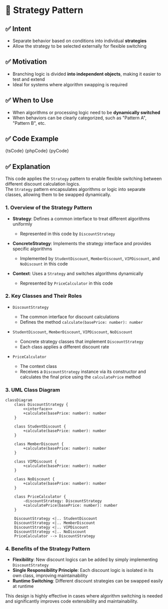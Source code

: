 

# 🧩 Strategy Pattern

## ✅ Intent

- Separate behavior based on conditions into individual **strategies**
- Allow the strategy to be selected externally for flexible switching

## ✅ Motivation

- Branching logic is divided **into independent objects**, making it easier to test and extend
- Ideal for systems where algorithm swapping is required

## ✅ When to Use

- When algorithms or processing logic need to be **dynamically switched**
- When behaviors can be clearly categorized, such as "Pattern A", "Pattern B", etc.

## ✅ Code Example

<Tabs groupId="language">
  <TabItem value="ts" label="TypeScript">
    <CodeBlock language="ts">{tsCode}</CodeBlock>
  </TabItem>
  <TabItem value="php" label="PHP">
    <CodeBlock language="php">{phpCode}</CodeBlock>
  </TabItem>
  <TabItem value="python" label="Python">
    <CodeBlock language="python">{pyCode}</CodeBlock>
  </TabItem>
</Tabs>

## ✅ Explanation

This code applies the `Strategy` pattern to enable flexible switching between different discount calculation logics.  
The `Strategy` pattern encapsulates algorithms or logic into separate classes, allowing them to be swapped dynamically.

### 1. Overview of the Strategy Pattern

- **Strategy**: Defines a common interface to treat different algorithms uniformly

  - Represented in this code by `DiscountStrategy`

- **ConcreteStrategy**: Implements the strategy interface and provides specific algorithms

  - Implemented by `StudentDiscount`, `MemberDiscount`, `VIPDiscount`, and `NoDiscount` in this code

- **Context**: Uses a `Strategy` and switches algorithms dynamically
  - Represented by `PriceCalculator` in this code

### 2. Key Classes and Their Roles

- `DiscountStrategy`

  - The common interface for discount calculations
  - Defines the method `calculate(basePrice: number): number`

- `StudentDiscount`, `MemberDiscount`, `VIPDiscount`, `NoDiscount`

  - Concrete strategy classes that implement `DiscountStrategy`
  - Each class applies a different discount rate

- `PriceCalculator`
  - The context class
  - Receives a `DiscountStrategy` instance via its constructor and calculates the final price using the `calculatePrice` method

### 3. UML Class Diagram

```mermaid
classDiagram
    class DiscountStrategy {
        <<interface>>
        +calculate(basePrice: number): number
    }

    class StudentDiscount {
        +calculate(basePrice: number): number
    }

    class MemberDiscount {
        +calculate(basePrice: number): number
    }

    class VIPDiscount {
        +calculate(basePrice: number): number
    }

    class NoDiscount {
        +calculate(basePrice: number): number
    }

    class PriceCalculator {
        -discountStrategy: DiscountStrategy
        +calculatePrice(basePrice: number): number
    }

    DiscountStrategy <|.. StudentDiscount
    DiscountStrategy <|.. MemberDiscount
    DiscountStrategy <|.. VIPDiscount
    DiscountStrategy <|.. NoDiscount
    PriceCalculator --> DiscountStrategy
```

### 4. Benefits of the Strategy Pattern

- **Flexibility**: New discount logics can be added by simply implementing `DiscountStrategy`
- **Single Responsibility Principle**: Each discount logic is isolated in its own class, improving maintainability
- **Runtime Switching**: Different discount strategies can be swapped easily at runtime

This design is highly effective in cases where algorithm switching is needed and significantly improves code extensibility and maintainability.
